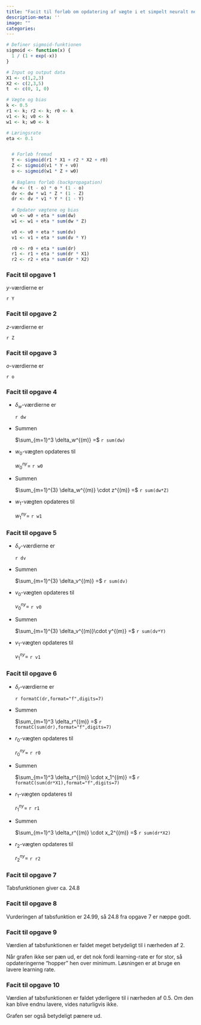 ```yaml
---
title: "Facit til forløb om opdatering af vægte i et simpelt neuralt netværk med to skjulte lag"
description-meta: ''
image: ""
categories:
---
```



```r

# Definer sigmoid-funktionen
sigmoid <- function(x) {
  1 / (1 + exp(-x))
}

# Input og output data
X1 <- c(1,2,3)
X2 <- c(2,3,5)
t  <- c(0, 1, 0)

# Vægte og bias
k <- 0.5
r1 <- k; r2 <- k; r0 <- k
v1 <- k; v0 <- k
w1 <- k; w0 <- k

# Læringsrate
eta <- 0.1


  # Forløb fremad
  Y <- sigmoid(r1 * X1 + r2 * X2 + r0)
  Z <- sigmoid(v1 * Y + v0)
  o <- sigmoid(w1 * Z + w0)
  
  # Baglæns forløb (backpropagation)
  dw <- (t - o) * o * (1 - o)
  dv <- dw * w1 * Z * (1 - Z)
  dr <- dv * v1 * Y * (1 - Y)
  
  # Opdater vægtene og bias
  w0 <- w0 + eta * sum(dw)
  w1 <- w1 + eta * sum(dw * Z)

  v0 <- v0 + eta * sum(dv)  
  v1 <- v1 + eta * sum(dv * Y)

  r0 <- r0 + eta * sum(dr)
  r1 <- r1 + eta * sum(dr * X1)
  r2 <- r2 + eta * sum(dr * X2)

```  

::: {.callout-note collapse="true" appearance="minimal"}
### Facit til opgave 1
$y$-værdierne er

`r Y`

:::

::: {.callout-note collapse="true" appearance="minimal"}
### Facit til opgave 2
$z$-værdierne er 

`r Z`
:::

::: {.callout-note collapse="true" appearance="minimal"}
### Facit til opgave 3
$o$-værdierne er

`r o`
:::

::: {.callout-note collapse="true" appearance="minimal"}
### Facit til opgave 4
* $\delta_w$-værdierne er 

   `r dw`


* Summen 

   $\sum_{m=1}^3 \delta_w^{(m)} =$ `r sum(dw)`


* $w_0$-vægten opdateres til

   $w_{0}^{ny}=$ `r w0` 


* Summen 

   $\sum_{m=1}^{3} \delta_w^{(m)} \cdot z^{(m)} =$ `r sum(dw*Z)`


* $w_1$-vægten opdateres til

   $w_{1}^{ny}=$ `r w1` 
   
:::

::: {.callout-note collapse="true" appearance="minimal"}
### Facit til opgave 5

* $\delta_v$-værdierne er 
  
  `r dv`

* Summen 

   $\sum_{m=1}^{3} \delta_v^{(m)} =$ `r sum(dv)`

* $v_0$-vægten opdateres til
   
   $v_{0}^{ny}=$ `r v0` 

* Summen 
   
   $\sum_{m=1}^{3} \delta_v^{(m)}\cdot y^{(m)} =$ `r sum(dv*Y)`

* $v_1$-vægten opdateres til
   
   $v_{1}^{ny}=$ `r v1` 
   
:::

::: {.callout-note collapse="true" appearance="minimal"}
### Facit til opgave 6

* $\delta_r$-værdierne er 

   `r formatC(dr,format="f",digits=7)`

* Summen 

   $\sum_{m=1}^3 \delta_r^{(m)} =$ `r formatC(sum(dr),format="f",digits=7)`

* $r_0$-vægten opdateres til 

   $r_{0}^{ny}=$ `r r0` 

* Summen 

   $\sum_{m=1}^3 \delta_r^{(m)} \cdot x_1^{(m)} =$ `r formatC(sum(dr*X1),format="f",digits=7)`

* $r_1$-vægten opdateres til 
   
   $r_{1}^{ny}=$ `r r1`

* Summen 

   $\sum_{m=1}^3 \delta_r^{(m)} \cdot x_2^{(m)} =$ `r sum(dr*X2)`

* $r_2$-vægten opdateres til 
   
   $r_{2}^{ny}=$ `r r2`
:::


::: {.callout-note collapse="true" appearance="minimal"}
### Facit til opgave 7
Tabsfunktionen giver ca. $24.8$
:::

::: {.callout-note collapse="true" appearance="minimal"}
### Facit til opgave 8
Vurderingen af tabsfunktion er $24.99$, så $24.8$ fra opgave 7 er næppe godt.
:::

::: {.callout-note collapse="true" appearance="minimal"}
### Facit til opgave 9
Værdien af tabsfunktionen er faldet meget betydeligt til i nærheden af $2$.

Når grafen ikke ser pæn ud, er det nok fordi learning-rate er for stor, så opdateringerne "hopper" hen over minimum. Løsningen er at bruge en lavere learning rate.
:::

::: {.callout-note collapse="true" appearance="minimal"}
### Facit til opgave 10
Værdien af tabsfunktionen er faldet yderligere til i nærheden af $0.5$. Om den kan blive endnu lavere, vides naturligvis ikke.

Grafen ser også betydeligt pænere ud.
:::